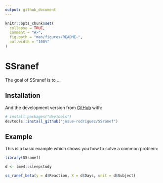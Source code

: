 ```yaml
---
output: github_document
---
```


<!-- README.md is generated from README.Rmd. Please edit that file -->

```r
knitr::opts_chunk$set(
  collapse = TRUE,
  comment = "#>",
  fig.path = "man/figures/README-",
  out.width = "100%"
)
```

# SSranef

<!-- badges: start -->
<!-- badges: end -->

The goal of SSranef is to ...

## Installation


And the development version from [GitHub](https://github.com/) with:

``` r
# install.packages("devtools")
devtools::install_github("josue-rodriguez/SSranef")
```
## Example

This is a basic example which shows you how to solve a common problem:

```r
library(SSranef)

d <- lme4::sleepstudy

ss_ranef_beta(y = d$Reaction, X = d$Days, unit = d$Subject)
```
